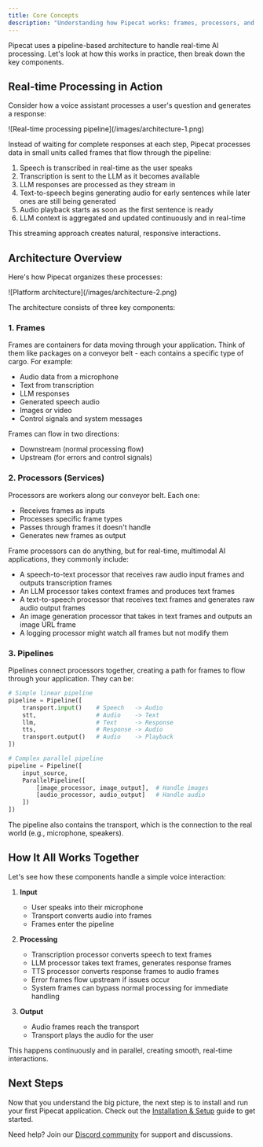 ```yaml
---
title: Core Concepts
description: "Understanding how Pipecat works: frames, processors, and pipelines."
---
```


Pipecat uses a pipeline-based architecture to handle real-time AI processing. Let's look at how this works in practice, then break down the key components.

## Real-time Processing in Action

Consider how a voice assistant processes a user's question and generates a response:

<Frame>![Real-time processing pipeline](/images/architecture-1.png)</Frame>

Instead of waiting for complete responses at each step, Pipecat processes data in small units called frames that flow through the pipeline:

1. Speech is transcribed in real-time as the user speaks
2. Transcription is sent to the LLM as it becomes available
3. LLM responses are processed as they stream in
4. Text-to-speech begins generating audio for early sentences while later ones are still being generated
5. Audio playback starts as soon as the first sentence is ready
6. LLM context is aggregated and updated continuously and in real-time

This streaming approach creates natural, responsive interactions.

## Architecture Overview

Here's how Pipecat organizes these processes:

<Frame>![Platform architecture](/images/architecture-2.png)</Frame>

The architecture consists of three key components:

### 1. Frames

Frames are containers for data moving through your application. Think of them like packages on a conveyor belt - each contains a specific type of cargo. For example:

- Audio data from a microphone
- Text from transcription
- LLM responses
- Generated speech audio
- Images or video
- Control signals and system messages

Frames can flow in two directions:

- Downstream (normal processing flow)
- Upstream (for errors and control signals)

### 2. Processors (Services)

Processors are workers along our conveyor belt. Each one:

- Receives frames as inputs
- Processes specific frame types
- Passes through frames it doesn't handle
- Generates new frames as output

Frame processors can do anything, but for real-time, multimodal AI applications, they commonly include:

- A speech-to-text processor that receives raw audio input frames and outputs transcription frames
- An LLM processor takes context frames and produces text frames
- A text-to-speech processor that receives text frames and generates raw audio output frames
- An image generation processor that takes in text frames and outputs an image URL frame
- A logging processor might watch all frames but not modify them

### 3. Pipelines

Pipelines connect processors together, creating a path for frames to flow through your application. They can be:

```python
# Simple linear pipeline
pipeline = Pipeline([
    transport.input()    # Speech   -> Audio
    stt,                 # Audio    -> Text
    llm,                 # Text     -> Response
    tts,                 # Response -> Audio
    transport.output()   # Audio    -> Playback
])

# Complex parallel pipeline
pipeline = Pipeline([
    input_source,
    ParallelPipeline([
        [image_processor, image_output],  # Handle images
        [audio_processor, audio_output]   # Handle audio
    ])
])
```

The pipeline also contains the transport, which is the connection to the real world (e.g., microphone, speakers).

## How It All Works Together

Let's see how these components handle a simple voice interaction:

1. **Input**

   - User speaks into their microphone
   - Transport converts audio into frames
   - Frames enter the pipeline

2. **Processing**

   - Transcription processor converts speech to text frames
   - LLM processor takes text frames, generates response frames
   - TTS processor converts response frames to audio frames
   - Error frames flow upstream if issues occur
   - System frames can bypass normal processing for immediate handling

3. **Output**
   - Audio frames reach the transport
   - Transport plays the audio for the user

This happens continuously and in parallel, creating smooth, real-time interactions.

## Next Steps

Now that you understand the big picture, the next step is to install and run your first Pipecat application. Check out the [Installation & Setup](/getting-started/installation) guide to get started.

Need help? Join our [Discord community](https://discord.gg/pipecat) for support and discussions.
